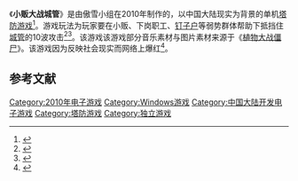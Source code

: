 {{NoteTA
| G1=Games
}}
{{Infobox VG
| title = 小贩大战城管
| image =
| developer = 傲雪小组
| publisher =
| series =
| designer =
| engine =
| released = 2010年
| genre = [[塔防游戏|塔防]]
| modes = [[单人电子游戏|单人]]
| platforms = [[Microsoft_Windows|Microsoft Windows]]
}}

《'''小贩大战城管'''》是由傲雪小组在2010年制作的，以中国大陆现实为背景的单机[[塔防游戏|塔防游戏]]<ref>{{Cite web |url=http://www.ourshow2003.com/xvc/index.asp |title=傲雪小组官网 |access-date=2015-06-08 |archive-date=2016-03-04 |archive-url=https://web.archive.org/web/20160304094201/http://www.ourshow2003.com/xvc/index.asp |dead-url=no }}</ref>。游戏玩法为玩家要在小贩、下岗职工、[[钉子户|钉子户]]等弱势群体帮助下抵挡住[[城管|城管]]的10波攻击<ref>{{Cite web |url=http://www.wfcmw.cn/wfcmw/cmwbx/2010/10/22/101804_1.shtml |title=《小贩大战城管》火了！玩家扮演下岗职工 |date=2010-10-22|website=潍坊传媒网|access-date=2015-06-08 |archive-date=2015-06-09 |archive-url=https://web.archive.org/web/20150609123124/http://www.wfcmw.cn/wfcmw/cmwbx/2010/10/22/101804_1.shtml |dead-url=yes }}</ref><ref>{{Cite web |url=http://www.techweb.com.cn/news/2010-10-22/702935.shtml |title=《小贩大战城管》人气飙升 网友称贴近生活 |access-date=2015-06-08 |archive-date=2016-03-04 |archive-url=https://web.archive.org/web/20160304105109/http://www.techweb.com.cn/news/2010-10-22/702935.shtml |dead-url=no }}</ref>。该游戏该游戏部分音乐素材与图片素材来源于《[[植物大战僵尸|植物大战僵尸]]》。该游戏因为反映社会现实而网络上爆红<ref>{{Cite web |url=http://news.cnr.cn/sp/201101/t20110112_507576353.shtml |title=小贩大战城管”网游不仅是游戏|date=2011-01-12|website=中国广播网|access-date=2015-06-08 |archive-date=2015-06-09 |archive-url=https://web.archive.org/web/20150609073217/http://news.cnr.cn/sp/201101/t20110112_507576353.shtml |dead-url=yes }}</ref>。

== 参考文献 ==
{{reflist|30em}}

{{DEFAULTSORT:Xiao Fan Da Zhan Cheng Guan}}
[[Category:2010年电子游戏|Category:2010年电子游戏]]
[[Category:Windows游戏|Category:Windows游戏]]
[[Category:中国大陆开发电子游戏|Category:中国大陆开发电子游戏]]
[[Category:塔防游戏|Category:塔防游戏]]
[[Category:独立游戏|Category:独立游戏]]


{{strategy-videogame-stub}}